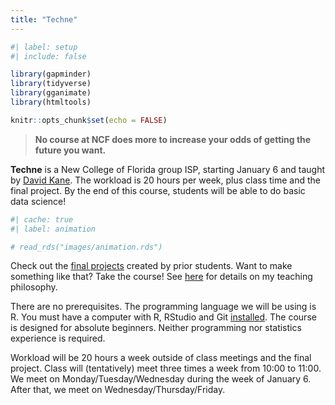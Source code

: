 ```yaml
---
title: "Techne"
---
```


```r
#| label: setup
#| include: false

library(gapminder)
library(tidyverse)
library(gganimate)
library(htmltools)

knitr::opts_chunk$set(echo = FALSE)
```

> **No course at NCF does more to increase your odds of getting the future you want.**

**Techne** is a New College of Florida group ISP, starting January 6 and taught by [David Kane](https://davidkane.info/). The workload is 20 hours per week, plus class time and the final project. By the end of this course, students will be able to do basic data science!


```r
#| cache: true
#| label: animation

# read_rds("images/animation.rds")
```

Check out the [final projects](https://isp.davidkane.info/projects.html) created by prior students. Want to make something like that? Take the course! See [here](https://davidkane.info/writings/philosophy.html) for details on my teaching philosophy.

There are no prerequisites. The programming language we will be using is R. You must have a computer with R, RStudio and Git [installed](https://happygitwithr.com). The course is designed for absolute beginners. Neither programming nor statistics experience is required.

Workload will be 20 hours a week outside of class meetings and the final project. Class will (tentatively) meet three times a week from 10:00 to 11:00. We meet on Monday/Tuesday/Wednesday during the week of January 6. After that, we meet on Wednesday/Thursday/Friday.

